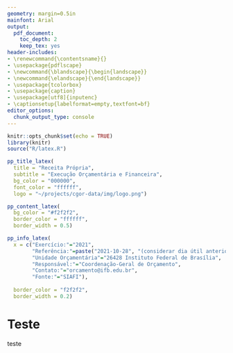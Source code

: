 ```yaml
---
geometry: margin=0.5in
mainfont: Arial
output:
  pdf_document: 
    toc_depth: 2
    keep_tex: yes
header-includes:
- \renewcommand{\contentsname}{}
- \usepackage{pdflscape}
- \newcommand{\blandscape}{\begin{landscape}}
- \newcommand{\elandscape}{\end{landscape}}
- \usepackage{tcolorbox}
- \usepackage{caption}
- \usepackage[utf8]{inputenc}
- \captionsetup{labelformat=empty,textfont=bf}
editor_options: 
  chunk_output_type: console
---
```


```r
knitr::opts_chunk$set(echo = TRUE)
library(knitr)
source("R/latex.R")
```

```r
pp_title_latex(
  title = "Receita Própria",
  subtitle = "Execução Orçamentária e Financeira",
  bg_color = "000000",
  font_color = "ffffff",
  logo = "~/projects/cgor-data/img/logo.png")

pp_content_latex(
  bg_color = "#f2f2f2",
  border_color = "ffffff", 
  border_width = 0.5)

pp_info_latex(
  x = c("Exercício:"="2021",
        "Referência:"=paste("2021-10-28", "(considerar dia útil anterior)"),
        "Unidade Orçamentária"="26428 Instituto Federal de Brasília",
        "Responsável:"="Coordenação-Geral de Orçamento",
        "Contato:"="orcamento@ifb.edu.br",
        "Fonte:"="SIAFI"),
    
  border_color = "f2f2f2",
  border_width = 0.2)
```

# Teste

teste